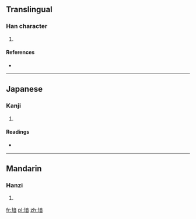 ==Translingual==

===Han character===
{{Han char|rn=32|rad=土|as=09|sn=12|four=4016<sub>1</sub>|canj=土卜廿日 (GYTA)|ids=⿰[[土]][[音]]}}

# {{defn|Han|sort=土09}}

====References====
* {{Han ref|kx=0234.120|dkj=05282|dj=0472.060|hdz=10466.020|uh=5837|ud=22583|bh=D87E|bd=55422}}

----

==Japanese==

===Kanji===
{{ja-kanji|grade=|rs=土09}}

# {{defn|lang=ja|sort=土09}}

====Readings====
* {{ja-readings|on=[[あん]] (an), [[おん]] (on)|kun=}}

----

==Mandarin==

===Hanzi===
{{cmn-hanzi|pin=[[yìn]] ([[yin4]])|wg=yin<sup>4</sup>}}

# {{defn|lang=cmn|sort=土09}}

[[fr:堷]]
[[pl:堷]]
[[zh:堷]]